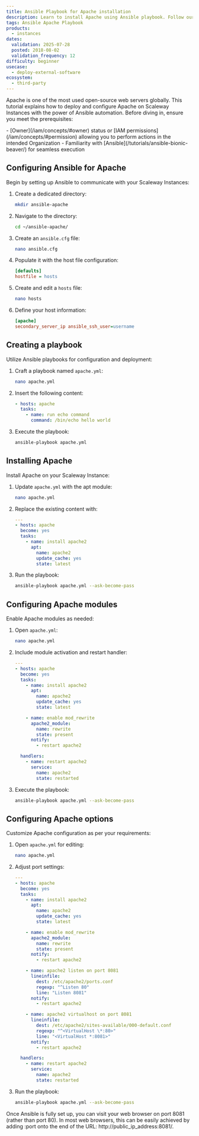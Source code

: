 ```yaml
---
title: Ansible Playbook for Apache installation
description: Learn to install Apache using Ansible playbook. Follow our guide to configure Ansible and deploy Apache on your servers effortlessly.
tags: Ansible Apache Playbook
products:
  - instances
dates:
  validation: 2025-07-28
  posted: 2018-08-02
  validation_frequency: 12
difficulty: beginner
usecase:
  - deploy-external-software
ecosystem:
  - third-party
---
```




Apache is one of the most used open-source web servers globally. This tutorial explains how to deploy and configure Apache on Scaleway Instances with the power of Ansible automation. Before diving in, ensure you meet the prerequisites:

<Requirements />
- [Owner](/iam/concepts/#owner) status or [IAM permissions](/iam/concepts/#permission) allowing you to perform actions in the intended Organization
- Familiarity with [Ansible](/tutorials/ansible-bionic-beaver/) for seamless execution

## Configuring Ansible for Apache

Begin by setting up Ansible to communicate with your Scaleway Instances:

1. Create a dedicated directory:
    ```bash
    mkdir ansible-apache
    ```
2. Navigate to the directory:
    ```bash
    cd ~/ansible-apache/
    ```
3. Create an `ansible.cfg` file:
    ```bash
    nano ansible.cfg
    ```
4. Populate it with the host file configuration:
    ```ini
    [defaults]
    hostfile = hosts
    ```
5. Create and edit a `hosts` file:
    ```bash
    nano hosts
    ```
6. Define your host information:
    ```ini
    [apache]
    secondary_server_ip ansible_ssh_user=username
    ```

## Creating a playbook

Utilize Ansible playbooks for configuration and deployment:

1. Craft a playbook named `apache.yml`:
    ```bash
    nano apache.yml
    ```
2. Insert the following content:
    ```yaml
    - hosts: apache
      tasks:
        - name: run echo command
          command: /bin/echo hello world
    ```
3. Execute the playbook:
    ```bash
    ansible-playbook apache.yml
    ```

## Installing Apache

Install Apache on your Scaleway Instance:

1. Update `apache.yml` with the apt module:
    ```bash
    nano apache.yml
    ```
2. Replace the existing content with:
    ```yaml
    ---
    - hosts: apache
      become: yes
      tasks:
        - name: install apache2
          apt:
            name: apache2
            update_cache: yes
            state: latest
    ```
3. Run the playbook:
    ```bash
    ansible-playbook apache.yml --ask-become-pass
    ```

## Configuring Apache modules

Enable Apache modules as needed:

1. Open `apache.yml`:
    ```bash
    nano apache.yml
    ```
2. Include module activation and restart handler:
    ```yaml
    ---
    - hosts: apache
      become: yes
      tasks:
        - name: install apache2
          apt:
            name: apache2
            update_cache: yes
            state: latest

        - name: enable mod_rewrite
          apache2_module:
            name: rewrite
            state: present
          notify:
            - restart apache2

      handlers:
        - name: restart apache2
          service:
            name: apache2
            state: restarted
    ```
3. Execute the playbook:
    ```bash
    ansible-playbook apache.yml --ask-become-pass
    ```

## Configuring Apache options

Customize Apache configuration as per your requirements:

1. Open `apache.yml` for editing:
    ```bash
    nano apache.yml
    ```
2. Adjust port settings:
    ```yaml
    ---
    - hosts: apache
      become: yes
      tasks:
        - name: install apache2
          apt:
            name: apache2
            update_cache: yes
            state: latest

        - name: enable mod_rewrite
          apache2_module:
            name: rewrite
            state: present
          notify:
            - restart apache2

        - name: apache2 listen on port 8081
          lineinfile:
            dest: /etc/apache2/ports.conf
            regexp: "^Listen 80"
            line: "Listen 8081"
          notify:
            - restart apache2

        - name: apache2 virtualhost on port 8081
          lineinfile:
            dest: /etc/apache2/sites-available/000-default.conf
            regexp: "^<VirtualHost \*:80>"
            line: "<VirtualHost *:8081>"
          notify:
            - restart apache2

      handlers:
        - name: restart apache2
          service:
            name: apache2
            state: restarted
    ```
3. Run the playbook:
    ```bash
    ansible-playbook apache.yml --ask-become-pass
    ```

Once Ansible is fully set up, you can visit your web browser on port 8081 (rather than port 80). In most web browsers, this can be easily achieved by adding :port onto the end of the URL: http://public_ip_address:8081/.

<Lightbox image={image} alt="" />
<ClickableBanner
  productLogo="generic"
  title="Automate your web server deployment using Ansible on Scaleway."
  url="https://account.scaleway.com/?service=elements"
  label="Create your account"
/>